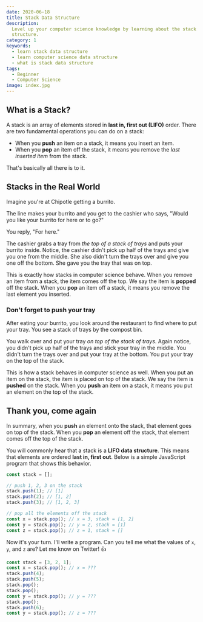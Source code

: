 ```yaml
---
date: 2020-06-18
title: Stack Data Structure 
description:
  Level up your computer science knowledge by learning about the stack data
  structure.
category: 1
keywords:
  - learn stack data structure
  - learn computer science data structure
  - what is stack data structure
tags:
  - Beginner
  - Computer Science
image: index.jpg
---
```


## What is a Stack?

A stack is an array of elements stored in **last in, first out (LIFO)** order.
There are two fundamental operations you can do on a stack:

- When you **push** an item on a stack, it means you insert an item.
- When you **pop** an item off the stack, it means you remove the _last inserted
  item_ from the stack.

That's basically all there is to it.

## Stacks in the Real World

Imagine you're at Chipotle getting a burrito.

The line makes your burrito and you get to the cashier who says, "Would you like
your burrito for here or to go?"

You reply, "For here."

The cashier grabs a tray from _the top of a stack of trays_ and puts your
burrito inside. Notice, the cashier didn't pick up half of the trays and give
you one from the middle. She also didn't turn the trays over and give you one
off the bottom. She gave you the tray that was on top.

This is exactly how stacks in computer science behave. When you remove an item
from a stack, the item comes off the top. We say the item is **popped** off the
stack. When you **pop** an item off a stack, it means you remove the last
element you inserted.

### Don't forget to push your tray

After eating your burrito, you look around the restaurant to find where to put
your tray. You see a stack of trays by the compost bin.

You walk over and put your tray _on top of the stack of trays_. Again notice,
you didn't pick up half of the trays and stick your tray in the middle. You
didn't turn the trays over and put your tray at the bottom. You put your tray on
the top of the stack.

This is how a stack behaves in computer science as well. When you put an item on
the stack, the item is placed on top of the stack. We say the item is **pushed**
on the stack. When you **push** an item on a stack, it means you put an element
on the top of the stack.

## Thank you, come again

In summary, when you **push** an element onto the stack, that element goes on
top of the stack. When you **pop** an element off the stack, that element comes
off the top of the stack.

You will commonly hear that a stack is a **LIFO data structure**. This means
that elements are ordered **last in, first out**. Below is a simple JavaScript
program that shows this behavior.

```javascript
const stack = [];

// push 1, 2, 3 on the stack
stack.push(1); // [1]
stack.push(2); // [1, 2]
stack.push(3); // [1, 2, 3]

// pop all the elements off the stack
const x = stack.pop(); // x = 3, stack = [1, 2]
const y = stack.pop(); // y = 2, stack = [1]
const z = stack.pop(); // z = 1, stack = []
```

Now it's your turn. I'll write a program. Can you tell me what the values of
`x`, `y`, and `z` are? Let me know on Twitter! 👍

```javascript
const stack = [3, 2, 1];
const x = stack.pop(); // x = ???
stack.push(4);
stack.push(5);
stack.pop();
stack.pop();
const y = stack.pop(); // y = ???
stack.pop();
stack.push(6);
const y = stack.pop(); // z = ???
```
